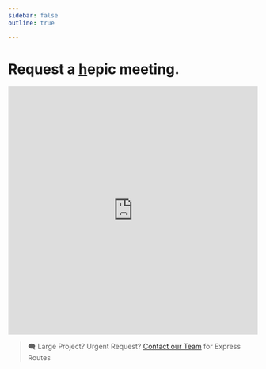 ```yaml
---
sidebar: false
outline: true

---
```


# Request a [h](/signup)epic meeting.

<iframe src="https://docs.google.com/forms/d/e/1FAIpQLSf21Sd-PeDT5uPa8lj2_yEWubNwRW39QQGyOzARGcZT40lkFA/viewform?embedded=true" width="100%" height="500" frameborder="0" marginheight="0" marginwidth="0">Loading...</iframe>

> 🗨️ Large Project? Urgent Request? [Contact our Team](mailto:info@qxip.net) for Express Routes
